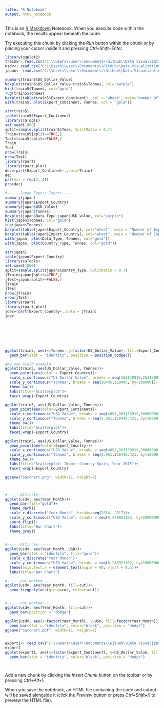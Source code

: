 ```yaml
---
title: "R Notebook"
output: html_notebook
---
```


This is an [R Markdown](http://rmarkdown.rstudio.com) Notebook. When you execute code within the notebook, the results appear beneath the code. 

Try executing this chunk by clicking the *Run* button within the chunk or by placing your cursor inside it and pressing *Ctrl+Shift+Enter*. 

```r
library(ggplot2)
train5<- read.csv("C:\\Users\\user\\Documents\\GitHub\\Data Visualizations R\\data.csv")
usdv<- read.csv("C:\\Users\\user\\Documents\\GitHub\\Data Visualizations R\\usd.csv")
japan<- read.csv("C:\\Users\\user\\Documents\\GitHub\\Data Visualizations R\\japan.csv")

summary(train5$US_Dollar_Value)
boxplot(train5$US_Dollar_Value~train5$Tonnes, col="purple")
hist(train5$Tonnes, col="gold")
rug(train5$Tonnes)
barplot(table(train5$Export_Continent), col = "wheat", main="Number Of Continent by Export")
with(train5, plot(Export_Continent, Tonnes, col = "gold"))

str(train5)
table(train5$Export_Continent)
library(caTools)
set.seed(1000)
split=sample.split(train5$Year, SplitRatio = 0.7)
Train=train5[split==TRUE,]
Test=train5[split==FALSE,]
Train
Test
nrow(Train)
nrow(Test)
library(rpart)
library(rpart.plot)
dec=rpart(Export_Continent~.,data=Train)
dec
par(mar = rep(2, 4))
prp(dec)

#------Japan Export-Import------
summary(japan)
summary(japan$Export_Country)
summary(japan$USD_Value)
summary(japan$Tonnes)
boxplot(japan$Data_Type~japan$USD_Value, col="purple")
hist(japan$Tonnes, col="gold")
rug(japan$Tonnes)
barplot(table(japan$Export_Country), col="wheat", main = "Number of Export Country")
barplot(table(japan$Import_Country), col="wheat", main = "Number of Import Country")
with(japan, plot(Data_Type, Tonnes, col="gold"))
with(japan, plot(Country_Type, Tonnes, col="gold"))

str(japan)
table(japan$Export_Country)
library(caTools)
set.seed(1000)
split=sample.split(japan$Country_Type, SplitRatio = 0.7)
jTrain=japan[split==TRUE,]
jTest=japan[split==FALSE,]
jTrain
jTest
nrow(jTrain)
nrow(jTest)
library(rpart)
library(rpart.plot)
jdec=rpart(Export_Country~.,data = jTrain)
jdec







ggplot(train5, aes(x=Tonnes, y=factor(US_Dollar_Value), fill=Export_Continent))+
  geom_bar(stat = "identity", position = position_dodge())

#my own biuld example
ggplot(train5, aes(US_Dollar_Value, Tonnes))+
  geom_point(aes(color = Export_Country))+
  scale_x_continuous("US Dollar Value", breaks = seq(163130919,263130919,1000000))+
  scale_y_continuous("Tonnes", breaks = seq(18445,118445, by=100000))+
  theme_bw()+
  labs(title="Scatterplot")+
  facet_wrap(~Export_Country)

ggplot(train5, aes(US_Dollar_Value, Tonnes))+
  geom_point(aes(color=Export_Continent))+
  scale_x_continuous("USD Value", breaks = seq(4891,263130919,30000000))+
  scale_y_continuous("Tonnes", breaks = seq(1.961,118445.421, by=10000))+
  theme_bw()+
  labs(title="Scatterplot")+
  facet_wrap(~Export_Country)

ggplot(train5, aes(US_Dollar_Value, Tonnes))+
  geom_point(aes(color=Export_Country))+
  scale_x_continuous("USD Value", breaks = seq(4891,263130919,30000000))+
  scale_y_continuous("Tonnes", breaks = seq(1.961,118445.421, by=10000))+
  theme_bw()+
  labs(title="Scatterplot: Import Country Spain, Year 2015")+
  facet_wrap(~Export_Country)

ggsave("barchart.png", width=11, height=7)



#------AlCircle------
ggplot(usdv, aes(Year_Month))+
  geom_bar(fill="gold")+
  theme_dark()
  scale_x_discrete("Year Month", breaks=seq(2014, 2017))+
  scale_y_continuous("USD Value", breaks = seq(0,248921102, by=100000000))+
  coord_flip()+
  labs(title="Bar Chart")+
  theme_gray()
  

#------AlCircle------
ggplot(usdv, aes(Year_Month, USD))+
  geom_bar(stat = "identity", fill="gold")+
  scale_x_discrete("Year Month")+
  scale_y_continuous("USD Value", breaks = seq(0,248921102, by=100000000))+
  theme(axis.text.x = element_text(angle = 90, vjust = 0.5))+
  labs(title="Bar Chart")

#------not worked-----
ggplot(usdv, aes(Year_Month, fill=cut))+
  geom_freqpoly(aes(group=cut, colour=cut))


#------not worked-----
ggplot(usdv, aes(Year_Month, fill=cut))+
  geom_bar(position = "dodge")

ggplot(usdv, aes(x=factor(Year_Month), y=USD, fill=factor(Year_Month)))+
  geom_bar(stat = "identity", color="black", position = "dodge")
ggsave("barchart.pdf", width=11, height=7)


export1<- read.csv("C:\\Users\\user\\Documents\\GitHub\\Data Visualizations R\\export.csv")
export1
ggplot(export1, aes(x=factor(Export_Continent), y=US_Dollar_Value, fill=factor(Export_Continent)))+
  geom_bar(stat = "identity", color="black", position = "dodge")




```

Add a new chunk by clicking the *Insert Chunk* button on the toolbar or by pressing *Ctrl+Alt+I*.

When you save the notebook, an HTML file containing the code and output will be saved alongside it (click the *Preview* button or press *Ctrl+Shift+K* to preview the HTML file).
